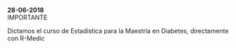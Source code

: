 **28-06-2018**  
<span class="blink">IMPORTANTE</span>

Dictamos el curso de Estadística para la Maestría en Diabetes, directamente con R-Medic




